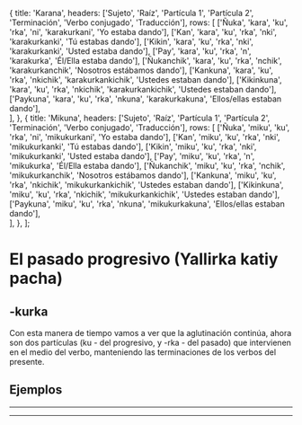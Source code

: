 
  {
    title: 'Karana',
    headers: ['Sujeto', 'Raíz', 'Partícula 1', 'Partícula 2', 'Terminación', 'Verbo conjugado', 'Traducción'],
    rows: [
      ['Ñuka', 'kara', 'ku', 'rka', 'ni', 'karakurkani', 'Yo estaba dando'],
      ['Kan', 'kara', 'ku', 'rka', 'nki', 'karakurkanki', 'Tú estabas dando'],
      ['Kikin',	'kara',	'ku',	'rka',	'nki',	'karakurkanki',	'Usted estaba dando'],
      ['Pay',	'kara',	'ku',	'rka',	'n',	'karakurka',	'Él/Ella estaba dando'],
      ['Ñukanchik',	'kara',	'ku',	'rka',	'nchik',	'karakurkanchik',	'Nosotros estábamos dando'],
      ['Kankuna',	'kara',	'ku',	'rka',	'nkichik',	'karakurkankichik',	'Ustedes estaban dando'],
      ['Kikinkuna',	'kara',	'ku',	'rka',	'nkichik',	'karakurkankichik',	'Ustedes estaban dando'],
      ['Paykuna',	'kara',	'ku',	'rka',	'nkuna',	'karakurkakuna',	'Ellos/ellas estaban dando'],        
    ],
  },
  {
    title: 'Mikuna',
    headers: ['Sujeto', 'Raíz', 'Partícula 1', 'Partícula 2', 'Terminación', 'Verbo conjugado', 'Traducción'],
    rows: [
      ['Ñuka', 'miku', 'ku', 'rka', 'ni', 'mikukurkani', 'Yo estaba dando'],
      ['Kan', 'miku', 'ku', 'rka', 'nki', 'mikukurkanki', 'Tú estabas dando'],
      ['Kikin',	'miku',	'ku',	'rka',	'nki',	'mikukurkanki',	'Usted estaba dando'],
      ['Pay',	'miku',	'ku',	'rka',	'n',	'mikukurka',	'Él/Ella estaba dando'],
      ['Ñukanchik',	'miku',	'ku',	'rka',	'nchik',	'mikukurkanchik',	'Nosotros estábamos dando'],
      ['Kankuna',	'miku',	'ku',	'rka',	'nkichik',	'mikukurkankichik',	'Ustedes estaban dando'],
      ['Kikinkuna',	'miku',	'ku',	'rka',	'nkichik',	'mikukurkankichik',	'Ustedes estaban dando'],
      ['Paykuna',	'miku',	'ku',	'rka',	'nkuna',	'mikukurkakuna',	'Ellos/ellas estaban dando'],        
    ],
  },
];


# El pasado progresivo (Yallirka katiy pacha)
## -kurka
Con esta manera de tiempo vamos a ver que la aglutinación continúa, ahora son dos partículas (ku - del progresivo, y -rka - del pasado) que intervienen en el medio del verbo, manteniendo las terminaciones de los verbos del presente.
## Ejemplos
<TablesWithTabs tables={tablesData} /> 
<hr />
<ComicSpeechBubble text="!Excelente trabajo! Esto concluye la lección del pasado progresivo." character = "humuFeliz"/>
<hr />
<Quiz lecture="grammar-7" />
